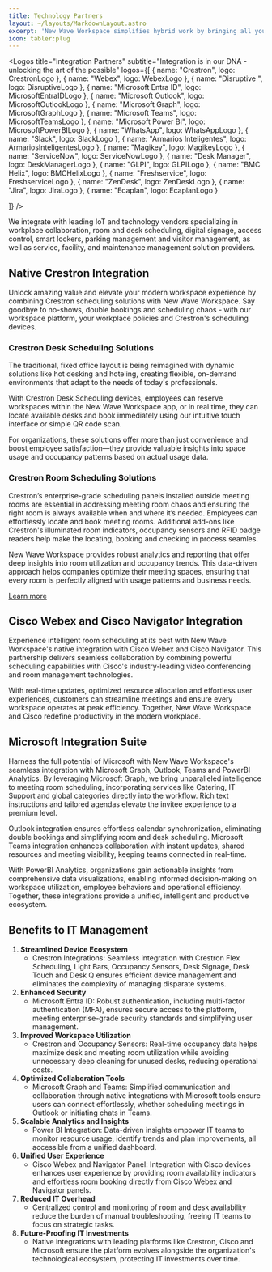 ```yaml
---
title: Technology Partners
layout: ~/layouts/MarkdownLayout.astro
excerpt: 'New Wave Workspace simplifies hybrid work by bringing all your essential tools, services, and connections into one seamless workspace platform to provide you with the insights and actionable intelligence to strategically enhance your office offerings, boost employee satisfaction, and create a truly attractive, modern workplace that keeps your teams engaged and motivated.'
icon: tabler:plug
---
```



<Logos
  title="Integration Partners"
  subtitle="Integration is in our DNA - unlocking the art of the possible"
  logos={[
    {
      name: "Crestron",
      logo: CrestronLogo
    },
        {
      name: "Webex",
      logo: WebexLogo
    },
        {
      name: "Disruptive ",
      logo: DisruptiveLogo
    },
        {
      name: "Microsoft Entra ID",
      logo: MicrosoftEntraIDLogo
    },
        {
      name: "Microsoft Outlook",
      logo: MicrosoftOutlookLogo
    },
        {
      name: "Microsoft Graph",
      logo: MicrosoftGraphLogo
    },
        {
      name: "Microsoft Teams",
      logo: MicrosoftTeamsLogo
    },
    {
      name: "Microsoft Power BI",
      logo: MicrosoftPowerBILogo
    },
    {
      name: "WhatsApp",
      logo: WhatsAppLogo
    },
    {
      name: "Slack",
      logo: SlackLogo
    },
    {
      name: "Armarios Inteligentes",
      logo: ArmariosInteligentesLogo
    },
    {
      name: "Magikey",
      logo: MagikeyLogo
    },
    {
      name: "ServiceNow",
      logo: ServiceNowLogo
    },
    {
      name: "Desk Manager",
      logo: DeskManagerLogo
    },
    {
      name: "GLPI",
      logo: GLPILogo
    },
    {
      name: "BMC Helix",
      logo: BMCHelixLogo
    },
    {
      name: "Freshservice",
      logo: FreshserviceLogo
    },
    {
      name: "ZenDesk",
      logo: ZenDeskLogo
    },
    {
      name: "Jira",
      logo: JiraLogo
    },
    {
      name: "Ecaplan",
      logo: EcaplanLogo
    }
    
  ]}
/>

We integrate with leading IoT and technology vendors specializing in workplace collaboration, room and desk scheduling, digital signage, access control, smart lockers, parking management and visitor management, as well as service, facility, and maintenance management solution providers.

## Native Crestron Integration

Unlock amazing value and elevate your modern workspace experience by combining Crestron scheduling solutions with New Wave Workspace.  Say goodbye to no-shows, double bookings and scheduling chaos - with our workspace platform, your workplace policies and Crestron's scheduling devices.

### Crestron Desk Scheduling Solutions

The traditional, fixed office layout is being reimagined with dynamic solutions like hot desking and hoteling, creating flexible, on-demand environments that adapt to the needs of today's professionals. 

With Crestron Desk Scheduling devices, employees can reserve workspaces within the New Wave Workspace app, or in real time, they can locate available desks and book immediately using our intuitive touch interface or simple QR code scan.

For organizations, these solutions offer more than just convenience and boost employee satisfaction—they provide valuable insights into space usage and occupancy patterns based on actual usage data.

### Crestron Room Scheduling Solutions

Crestron’s enterprise-grade scheduling panels installed outside meeting rooms are essential in addressing meeting room chaos and ensuring the right room is always available when and where it’s needed. Employees can effortlessly locate and book meeting rooms.  Additional add-ons like Crestron's illuminated room indicators, occupancy sensors and RFID badge readers help make the locating, booking and checking in process seamles.

New Wave Workspace provides robust analytics and reporting that offer deep insights into room utilization and occupancy trends. This data-driven approach helps companies optimize their meeting spaces, ensuring that every room is perfectly aligned with usage patterns and business needs. 


<a href="/vendors/crestron" class="btn btn-primary text-white inline-flex items-center gap-1">Learn more <Icon name="tabler:chevron-right" class="w-4 h-4" /></a>

## Cisco Webex and Cisco Navigator Integration

Experience intelligent room scheduling at its best with New Wave Workspace's native integration with Cisco Webex and Cisco Navigator. This partnership delivers seamless collaboration by combining powerful scheduling capabilities with Cisco's industry-leading video conferencing and room management technologies.

With real-time updates, optimized resource allocation and effortless user experiences, customers can streamline meetings and ensure every workspace operates at peak efficiency. Together, New Wave Workspace and Cisco redefine productivity in the modern workplace.

## Microsoft Integration Suite

Harness the full potential of Microsoft with New Wave Workspace's seamless integration with Microsoft Graph, Outlook, Teams and PowerBI Analytics. By leveraging Microsoft Graph, we bring unparalleled intelligence to meeting room scheduling, incorporating services like Catering, IT Support and global categories directly into the workflow. Rich text instructions and tailored agendas elevate the invitee experience to a premium level.

Outlook integration ensures effortless calendar synchronization, eliminating double bookings and simplifying room and desk scheduling. Microsoft Teams integration enhances collaboration with instant updates, shared resources and meeting visibility, keeping teams connected in real-time.

With PowerBI Analytics, organizations gain actionable insights from comprehensive data visualizations, enabling informed decision-making on workspace utilization, employee behaviors and operational efficiency. Together, these integrations provide a unified, intelligent and productive ecosystem.

## Benefits to IT Management

1. **Streamlined Device Ecosystem**
    - Crestron Integrations: Seamless integration with Crestron Flex Scheduling, Light Bars, Occupancy Sensors, Desk Signage, Desk Touch and Desk Q ensures efficient device management and eliminates the complexity of managing disparate systems.
2. **Enhanced Security**
    - Microsoft Entra ID: Robust authentication, including multi-factor authentication (MFA), ensures secure access to the platform, meeting enterprise-grade security standards and simplifying user management.
3. **Improved Workspace Utilization**
    - Crestron and Occupancy Sensors: Real-time occupancy data helps maximize desk and meeting room utilization while avoiding unnecessary deep cleaning for unused desks, reducing operational costs.
4. **Optimized Collaboration Tools**
    - Microsoft Graph and Teams: Simplified communication and collaboration through native integrations with Microsoft tools ensure users can connect effortlessly, whether scheduling meetings in Outlook or initiating chats in Teams.
5. **Scalable Analytics and Insights**
    - Power BI Integration: Data-driven insights empower IT teams to monitor resource usage, identify trends and plan improvements, all accessible from a unified dashboard.
6. **Unified User Experience**
    - Cisco Webex and Navigator Panel: Integration with Cisco devices enhances user experience by providing room availability indicators and effortless room booking directly from Cisco Webex and Navigator panels.
7. **Reduced IT Overhead**
    - Centralized control and monitoring of room and desk availability reduce the burden of manual troubleshooting, freeing IT teams to focus on strategic tasks.
8. **Future-Proofing IT Investments**
    - Native integrations with leading platforms like Crestron, Cisco and Microsoft ensure the platform evolves alongside the organization's technological ecosystem, protecting IT investments over time.
